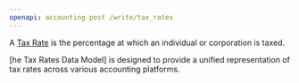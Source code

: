 ```yaml
---
openapi: accounting post /write/tax_rates
---
```


A [Tax Rate](https://docs.rootfi.dev/api-reference/tax-rates/overview) is the percentage at which an individual or corporation is taxed. 

[he Tax Rates Data Model] is designed to provide a unified representation of tax rates across various accounting platforms.